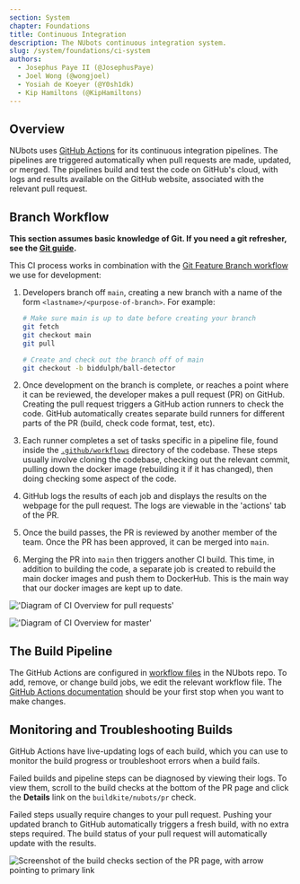 ```yaml
---
section: System
chapter: Foundations
title: Continuous Integration
description: The NUbots continuous integration system.
slug: /system/foundations/ci-system
authors:
  - Josephus Paye II (@JosephusPaye)
  - Joel Wong (@wongjoel)
  - Yosiah de Koeyer (@Y0sh1dk)
  - Kip Hamiltons (@KipHamiltons)
---
```


## Overview

NUbots uses [GitHub Actions](https://github.com/features/actions) for its continuous integration pipelines. The pipelines are triggered automatically when pull requests are made, updated, or merged. The pipelines build and test the code on GitHub's cloud, with logs and results available on the GitHub website, associated with the relevant pull request.

## Branch Workflow

**This section assumes basic knowledge of Git. If you need a git refresher, see the [Git guide](/guides/general/git).**

This CI process works in combination with the [Git Feature Branch workflow](https://www.atlassian.com/git/tutorials/comparing-workflows/feature-branch-workflow) we use for development:

1. Developers branch off `main`, creating a new branch with a name of the form `<lastname>/<purpose-of-branch>`. For example:

   ```bash
   # Make sure main is up to date before creating your branch
   git fetch
   git checkout main
   git pull

   # Create and check out the branch off of main
   git checkout -b biddulph/ball-detector
   ```

2. Once development on the branch is complete, or reaches a point where it can be reviewed, the developer makes a pull request (PR) on GitHub. Creating the pull request triggers a GitHub action runners to check the code. GitHub automatically creates separate build runners for different parts of the PR (build, check code format, test, etc). 
3. Each runner completes a set of tasks specific in a pipeline file, found inside the [`.github/workflows`](https://github.com/NUbots/NUbots/tree/7cc0677eda6629c2b445a35473748c163685aaad/.github/workflows) directory of the codebase. These steps usually involve cloning the codebase, checking out the relevant commit, pulling down the docker image (rebuilding it if it has changed), then doing checking some aspect of the code.
4. GitHub logs the results of each job and displays the results on the webpage for the pull request. The logs are viewable in the 'actions' tab of the PR.
5. Once the build passes, the PR is reviewed by another member of the team. Once the PR has been approved, it can be merged into `main`.
6. Merging the PR into `main` then triggers another CI build. This time, in addition to building the code, a separate job is created to rebuild the main docker images and push them to DockerHub. This is the main way that our docker images are kept up to date.

<TabbedImages>

!['Diagram of CI Overview for pull requests'](./images/ci-overview-pr.svg 'CI Overview PR')

!['Diagram of CI Overview for master'](./images/ci-overview-master.svg 'CI Overview Master')

</TabbedImages>

## The Build Pipeline

The GitHub Actions are configured in [workflow files](https://github.com/NUbots/NUbots/tree/7cc0677eda6629c2b445a35473748c163685aaad/.github/workflows) in the NUbots repo. To add, remove, or change build jobs, we edit the relevant workflow file. The [GitHub Actions documentation](https://docs.github.com/en/actions) should be your first stop when you want to make changes.

## Monitoring and Troubleshooting Builds

GitHub Actions have live-updating logs of each build, which you can use to monitor the build progress or troubleshoot errors when a build fails.

Failed builds and pipeline steps can be diagnosed by viewing their logs.
To view them, scroll to the build checks at the bottom of the PR page and click the **Details** link on the `buildkite/nubots/pr` check.

Failed steps usually require changes to your pull request. Pushing your updated branch to GitHub automatically triggers a fresh build, with no extra steps required. The build status of your pull request will automatically update with the results.

![Screenshot of the build checks section of the PR page, with arrow pointing to primary link](./images/ci-build-logs.png 'Link to the build details with logs')

